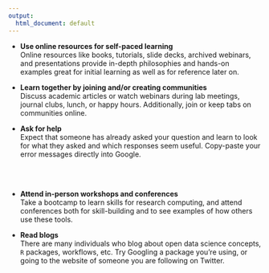 ```yaml
---
output:
  html_document: default
---
```


 - **Use online resources for self-paced learning**  
Online resources like books, tutorials, slide decks, archived webinars, and presentations provide in-depth philosophies and hands-on examples great for initial learning as well as for reference later on. 

- **Learn together by joining and/or creating communities**  
Discuss academic articles or watch webinars during lab meetings, journal clubs, lunch, or happy hours.
Additionally, join or keep tabs on communities online.

- **Ask for help**  
Expect that someone has already asked your question and learn to look for what they asked and which responses seem useful. Copy-paste your error messages directly into Google.  

<br>
<br>

- **Attend in-person workshops and conferences**  
Take a bootcamp to learn skills for research computing, and attend conferences both for skill-building and to see examples of how others use these tools.  

- **Read blogs**  
There are many individuals who blog about open data science concepts, `R` packages, workflows, etc. Try Googling a package you’re using, or going to the website of someone you are following on Twitter.

<br>

